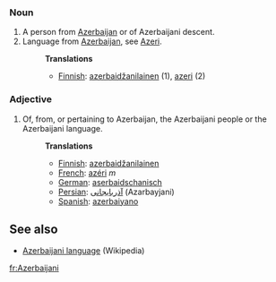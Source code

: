 ===Noun===
#A person from [[Azerbaijan]] or of Azerbaijani descent.
# Language from [[Azerbaijan]], see [[Azeri]].
#:'''Translations'''
#:*[[Finnish]]: [[azerbaidžanilainen]] (1), [[azeri]] (2)

===Adjective===
#Of, from, or pertaining to Azerbaijan, the Azerbaijani people or the Azerbaijani language.
#:'''Translations'''
#:*[[Finnish]]: [[azerbaidžanilainen]]
#:*[[French]]: [[azéri]] ''m''
#:*[[German]]: [[aserbaidschanisch]]
#:*[[Persian]]: [[آذربایجانی]] (Azarbayjani)
#:*[[Spanish]]: [[azerbaiyano]]

== See also ==

* [[w:Azerbaijani language|Azerbaijani language]] (Wikipedia)

[[fr:Azerbaijani]]